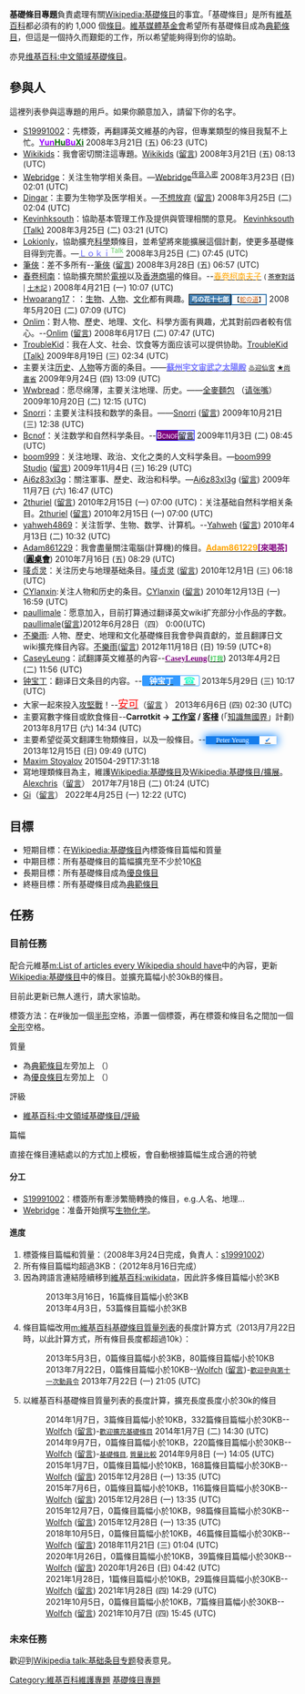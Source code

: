 {{维基专题状态
|1=semi-active
}}
'''基礎條目專題'''負責處理有關[[Wikipedia:基礎條目|Wikipedia:基礎條目]]的事宜。「基礎條目」是所有[[維基百科|維基百科]]都必須有的約 1,000 個[[條目|條目]]。[[維基媒體基金會|維基媒體基金會]]希望所有基礎條目成為[[Wikipedia:典範條目|典範條目]]，但這是一個持久而艱鉅的工作，所以希望能夠得到你的協助。

亦見[[维基百科:中文領域基礎條目|维基百科:中文領域基礎條目]]。
==參與人==
這裡列表參與這專題的用戶。如果你願意加入，請留下你的名字。
*[[user:S19991002|S19991002]]：先標簽，再翻譯英文維基的內容，但專業類型的條目我幫不上忙。[[User:S19991002|<span style="color:#9900ff;">'''Yun'''</span><span style="color:#006600;">'''Hu'''</span>]][[User_talk:S19991002|<span style="color:#9900ff;">'''Bu'''</span><span style="color:#006600;">'''Xi'''</span>]] 2008年3月21日 (五) 06:23 (UTC)
*[[User:Wikikids|Wikikids]]：我會密切關注這專題。[[User:Wikikids|Wikikids]] ([[User_talk:Wikikids|留言]]) 2008年3月21日 (五) 08:13 (UTC)
*[[User:webridge|Webridge]]：关注生物学相关条目。—[[User:Webridge|Webridge]]<sup>[[User_talk:Webridge|传音入密]]</sup> 2008年3月23日 (日) 02:01 (UTC)
*[[User:Dingar|Dingar]]：主要为生物学及医学相关。—[[User:Dingar|不想放弃]] ([[User_talk:Dingar|留言]]) 2008年3月25日 (二) 02:04 (UTC)
*[[User:Kevinhksouth|Kevinhksouth]]：協助基本管理工作及提供與管理相關的意見。 [[user:Kevinhksouth|Kevinhksouth]] [[user_talk:Kevinhksouth|(Talk)]] 2008年3月25日 (二) 03:21 (UTC)
*[[User:Lokionly|Lokionly]]，協助擴充[[科學|科學]]類條目，並希望將來能擴展這個計劃，使更多基礎條目得到完善。—[[User:Lokionly|<font color="#6666FF">Ｌｏｋｉ</font>]][[User_talk:Lokionly|<sup><font color="#66CC66">Talk</font></sup>]] 2008年3月25日 (二) 07:45 (UTC)
*[[user:筆俠|筆俠]]：差不多所有--[[User:筆俠|筆俠]] ([[User_talk:筆俠|留言]]) 2008年3月28日 (五) 06:57 (UTC)
*[[user:春卷柯南|春卷柯南]]：協助擴充關於[[電視|電視]]以及[[香港商場|香港商場]]的條目。--[[User:春卷柯南|<font color="orange">春卷柯南夫子</font>]] <small>( [[User_talk:春卷柯南|茶寮對話]] | [[Special:Contributions/春卷柯南|土木記]] )</small> 2008年4月21日 (一) 10:07 (UTC)
*[[user:hwoarang17|Hwoarang17]]：：[[生物|生物]]、[[人物|人物]]、[[文化|文化]]都有興趣。[[User:hwoarang17|<span style="border: 1px solid #000000; background-color: #4682B4; color: #FFFFFF; padding: 3px; font:11px Verdana,Arial">'''弓の花十七郎'''</span>]]<span style="border: 2px solid #4682B4; padding: 2px; font:11px Verdana,Arial">【[[User_talk:hwoarang17|<font color="#CC5500">蛇の道</font>]]】</span> 2008年5月20日 (二) 07:09 (UTC)
*[[User:Onlim|Onlim]]：對人物、歷史、地理、文化、科學方面有興趣，尤其對前四者較有信心。--[[User:Onlim|Onlim]] ([[User_talk:Onlim|留言]]) 2008年6月17日 (二) 07:47 (UTC)
*[[User:TroubleKid|TroubleKid]]：我在人文、社会、饮食等方面应该可以提供协助。[[user:TroubleKid|TroubleKid]] [[user_talk:TroubleKid|(Talk)]] 2009年8月19日 (三) 02:34 (UTC)
*主要关注[[历史|历史]]、[[人物|人物]]等方面的条目。——[[User:蘇州宇文宙武|<span style="font-family:Monotype Corsiva;color:#7777ff;">'''蘇州宇文宙武之太陽殿'''</span>]] <small>[[User_talk:蘇州宇文宙武|♨迎仙宮]] [[User:蘇州宇文宙武/貢獻|★尚書省]]</small> 2009年9月24日 (四) 13:09 (UTC)
*[[User:Wwbread|Wwbread]]：愿尽绵薄，主要关注地理、历史。——[[User:Wwbread|全麥麵包]] （[[User_talk:Wwbread|请张嘴]]） 2009年10月20日 (二) 12:15 (UTC)
*[[User:Snorri|Snorri]]：主要关注科技和数学的条目。——[[User:Snorri|Snorri]] ([[User_talk:Snorri|留言]]) 2009年10月21日 (三) 12:38 (UTC)
*[[User:Bcnof|Bcnof]]：关注数学和自然科学条目。--<span style="border:solid 1px #0000FF">[[User:Bcnof|<span style="background:#800080;color:#FFFFFF;font-variant:small-caps">Bcnof</span>]][[User_talk:Bcnof|<span style="background:#DDDDFF;color:#000000">留言]]</span> 2009年11月3日 (二) 08:45 (UTC)
*[[User:boom999|boom999]]：关注地理、政治、文化之类的人文科学条目。—[[User:Boom999|boom999 Studio]] ([[User_talk:Boom999|留言]]) 2009年11月4日 (三) 16:29 (UTC)
*[[User:Ai6z83xl3g|Ai6z83xl3g]]：關注軍事、歷史、政治和科學。—[[User:Ai6z83xl3g|Ai6z83xl3g]] ([[User_talk:Ai6z83xl3g|留言]]) 2009年11月7日 (六) 16:47 (UTC)
*[[User:2thuriel|2thuriel]] ([[User_talk:2thuriel|留言]]) 2010年2月15日 (一) 07:00 (UTC)：关注基础自然科学相关条目。[[User:2thuriel|2thuriel]] ([[User_talk:2thuriel|留言]]) 2010年2月15日 (一) 07:00 (UTC)
*[[user:yahweh4869|yahweh4869]]：关注哲学、生物、数学、计算机。--[[User:Yahweh4869|Yahweh]] ([[User_talk:Yahweh4869|留言]]) 2010年4月13日 (二) 10:32 (UTC)
*[[user:Adam861229|Adam861229]]：我會盡量關注電腦(計算機)的條目。[[User:Adam861229|<span style="color: orange;">'''Adam861229'''</span>]][[User_talk:Adam861229|<span style="color: purple;">'''[來喝茶]'''</span>]]([[維基百科:圓桌會|<span style="color: black;">'''圓桌會'''</span>]]) 2010年7月16日 (五) 08:29 (UTC)
*[[User:Boris1601050607|唛贞灵]]：关注历史与地理基础条目。[[User:Boris1601050607|唛贞灵]] ([[User_talk:Boris1601050607|留言]]) 2010年12月1日 (三) 06:18 (UTC)
*[[User:CYlanxin|CYlanxin]]:关注人物和历史的条目。[[User:CYlanxin|CYlanxin]] ([[User_talk:CYlanxin|留言]]) 2010年12月13日 (一) 16:59 (UTC)
*[[User:paullimale|paullimale]]：愿意加入，目前打算通过翻译英文wiki扩充部分小作品的字数。[[User:paullimale|paullimale]]([[user_talk:paullimale|留言]])2012年6月28日（四） 0:00(UTC)
*[[User:amemurakumahiko|不樂雨]]: 人物、歷史、地理和文化基礎條目我會參與貢獻的，並且翻譯日文wiki擴充條目內容。[[User:amemurakumahiko|不樂雨]]([[User_talk:amemurakumahiko|留言]]) 2012年11月18日 (日) 19:59 (UTC+8)
*[[user:CaseyLeung|CaseyLeung]]：試翻譯英文維基的內容--[[User:CaseyLeung|<font color="purple" face="Adobe 繁黑體 Std B">'''CaseyLeung'''</font>]](<small>[[User_talk:CaseyLeung|<span style="color:#00bb22;">打我</span>]]</small>) 2013年4月2日 (二) 11:56 (UTC)
*[[user:钟宝丁|钟宝丁]]：翻译日文条目的内容。--<span style="border-radius:2px;border:1px solid #3399FF">[[User:钟宝丁|<span style="background:#3399FF;color:white;padding:0 12px">'''钟宝丁'''</span>]][[User_talk:钟宝丁|<span style="color:#33FFCC;padding:0 6px"><big>☎</big></span>]]</span> 2013年5月29日 (三) 10:17 (UTC)
*大家一起來投入[[Wikipedia:條目質量提升計劃/基礎條目攻堅戰|攻堅戰]]！--[[User:wasami007|<span style="font-family:Cooper Black;font-size:large;color:red;">安可</span>]]（[[User_talk:wasami007|留言]] ） 2013年6月6日 (四) 02:30 (UTC)
*主要寫數字條目或飲食條目--'''Carrotkit -> [[User:Carrotkit|工作室]] / [[User_talk:Carrotkit|客棧]]''' (「[[用戶:Carrotkit/Knowledge_Without_Borders|知識無國界]]」計劃) 2013年8月17日 (六) 14:34 (UTC)
*主要希望從英文翻譯生物類條目，以及一般條目。--<span style="box-shadow:0px 0px 15px 2px #1589FF;font:12px 微软雅黑">[[User:Peter_Yeung|<span style="background:#157DEC;padding:0 18px;color:#fff">Peter Yeung</span>]][[User_Talk:Peter_Yeung|<span style="padding:0 10px;color:#157DEC">✔</span>]]</span> 2013年12月15日 (日) 09:49 (UTC)
*[[User:DENAMAX|Maxim Stoyalov]] 201504-29T17:31:18
*寫地理類條目為主，維護[[Wikipedia:基礎條目|Wikipedia:基礎條目]]及[[Wikipedia:基礎條目/擴展|Wikipedia:基礎條目/擴展]]。[[User:Alexchris|Alexchris]]（[[User_talk:Alexchris|留言]]） 2017年7月18日 (二) 01:24 (UTC)
*[[User:Ginkos520isthebest|Gi]]（[[User_talk:Ginkos520isthebest|留言]]） 2022年4月25日 (一) 12:22 (UTC)

==目標==
*短期目標：在[[Wikipedia:基礎條目|Wikipedia:基礎條目]]內標簽條目篇幅和質量
*中期目標：所有基礎條目的篇幅擴充至不少於10[[千位元組|KB]]
*長期目標：所有基礎條目成為[[Wikipedia:優良條目|優良條目]]
*終極目標：所有基礎條目成為[[Wikipedia:典範條目|典範條目]]

==任務==
===目前任務===
配合元維基[[m:List_of_articles_every_Wikipedia_should_have|m:List of articles every Wikipedia should have]]中的內容，更新[[Wikipedia:基礎條目|Wikipedia:基礎條目]]中的條目。並擴充篇幅小於30kB的條目。

目前此更新已無人進行，請大家協助。

<!--內標簽條目篇幅和質量。亦請主動鑑別有資格成為[[Wikipedia:優良條目|優良條目]]、[[Wikipedia:典範條目|典範條目]]的條目，到[[Wikipedia:優良條目候選|優良條目候選]]、[[Wikipedia:典範條目候選|Wikipedia:典範條目候選]]提交社群評審。-->
{{hideh|舊的標籤以及標示質量方式, 保留存檔}}
標簽方法：在<nowiki>#</nowiki>後加一個[[半形|半形]]空格，添置一個標簽，再在標簽和條目名之間加一個[[全形|全形]]空格。
{{col-begin}}
{{col-2}}
;質量
*為[[Wikipedia:典範條目|典範條目]]左旁加上 {{tl|va-fa}} （{{va-fa}}）
*為[[Wikipedia:優良條目|優良條目]]左旁加上 {{tl|va-ga}} （{{va-ga}}）

;評級
*[[維基百科:中文領域基礎條目/評級|維基百科:中文領域基礎條目/評級]]

{{col-2}}
;篇幅<!--（質量已達 優良／典範的條目不再標簽篇幅）-->
直接在條目連結處以{{tl|va2|條目連結}}的方式加上模板，會自動根據篇幅生成合適的符號

{{col-end}}
{{hidef}}

====分工====
*[[user:S19991002|S19991002]]：標簽所有牽涉繁簡轉換的條目，e.g.人名、地理...
*[[user:webridge|Webridge]]：准备开始撰写[[生物化学|生物化学]]。

====進度====
#標簽條目篇幅和質量：{{done}}（2008年3月24日完成，負責人：[[user:S19991002|s19991002]]）
#所有條目篇幅均超過3KB：{{done}}（2012年8月16日完成）
#因為跨語言連結陸續移到[[維基百科:wikidata|維基百科:wikidata]]，因此許多條目篇幅小於3KB
#:2013年3月16日，16篇條目篇幅小於3KB
#:2013年4月3日，53篇條目篇幅小於3KB
#條目篇幅改用[[m:維基百科基礎條目質量列表|m:維基百科基礎條目質量列表]]的長度計算方式（2013月7月22日時，以此計算方式，所有條目長度都超過10k）：
#:2013年5月3日，0篇條目篇幅小於3KB，80篇條目篇幅小於10KB
#:2013年7月22日，0篇條目篇幅小於10KB--[[user:Wolfch|Wolfch]] ([[user_talk:Wolfch|留言]])-<small>[[維基百科:動員令/第十一次動員令|歡迎參與第十一次動員令]]</small> 2013年7月22日 (一) 21:05 (UTC)
#以維基百科基礎條目質量列表的長度計算，擴充長度長度小於30k的條目
#:2014年1月7日，3篇條目篇幅小於10KB，332篇條目篇幅小於30KB--[[user:Wolfch|Wolfch]] ([[user_talk:Wolfch|留言]])-<small>[[維基百科:條目質量提升計劃/基礎條目攻堅戰|歡迎擴充基礎條目]]</small> 2014年1月7日 (二) 14:30 (UTC)
#:2014年9月7日，0篇條目篇幅小於10KB，220篇條目篇幅小於30KB--[[user:Wolfch|Wolfch]] ([[user_talk:Wolfch|留言]])-<small>[[維基百科:基礎條目|基礎條目]], [[維基百科:基礎條目/質量比較|質量比較]]</small> 2014年9月8日 (一) 14:05 (UTC)
#:2015年1月7日，0篇條目篇幅小於10KB，168篇條目篇幅小於30KB--[[user:Wolfch|Wolfch]] ([[user_talk:Wolfch|留言]]) 2015年12月28日 (一) 13:35 (UTC)
#:2015年7月6日，0篇條目篇幅小於10KB，116篇條目篇幅小於30KB--[[user:Wolfch|Wolfch]] ([[user_talk:Wolfch|留言]]) 2015年12月28日 (一) 13:35 (UTC)
#:2015年12月7日，0篇條目篇幅小於10KB，98篇條目篇幅小於30KB--[[user:Wolfch|Wolfch]] ([[user_talk:Wolfch|留言]]) 2015年12月28日 (一) 13:35 (UTC)
#:2018年10月5日，0篇條目篇幅小於10KB，46篇條目篇幅小於30KB--[[user:Wolfch|Wolfch]] ([[user_talk:Wolfch|留言]]) 2018年11月21日 (三) 01:04 (UTC)
#:2020年1月26日，0篇條目篇幅小於10KB，39篇條目篇幅小於30KB--[[user:Wolfch|Wolfch]] ([[user_talk:Wolfch|留言]]) 2020年1月26日 (日) 04:42 (UTC)
#:2021年1月28日，1篇條目篇幅小於10KB，29篇條目篇幅小於30KB--[[user:Wolfch|Wolfch]] ([[user_talk:Wolfch|留言]]) 2021年1月28日 (四) 14:29 (UTC)
#:2021年10月5日，0篇條目篇幅小於10KB，7篇條目篇幅小於30KB--[[user:Wolfch|Wolfch]] ([[user_talk:Wolfch|留言]]) 2021年10月7日 (四) 15:45 (UTC)

===未來任務===
歡迎到[[Wikipedia_talk:基础条目专题|Wikipedia talk:基础条目专题]]發表意見。

{{WikiProject Footer}}
[[Category:維基百科維護專題|Category:維基百科維護專題]]
[[Category:基礎條目專題|]]